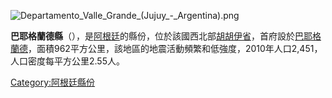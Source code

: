 [[Image:Departamento_Valle_Grande_(Jujuy_-_Argentina).png|right]]
{{Coord|23|28|33|S|64|56|52|W|display=title}}

'''巴耶格蘭德縣'''（{{lang-es|Departamento de Valle Grande}}），是[[阿根廷|阿根廷]]的縣份，位於該國西北部[[胡胡伊省|胡胡伊省]]，首府設於[[巴耶格蘭德_(巴耶格蘭德縣)|巴耶格蘭德]]，面積962平方公里，該地區的地震活動頻繁和低強度，2010年人口2,451，人口密度每平方公里2.55人。

{{Argentina-geo-stub}}
[[Category:阿根廷縣份|Category:阿根廷縣份]]